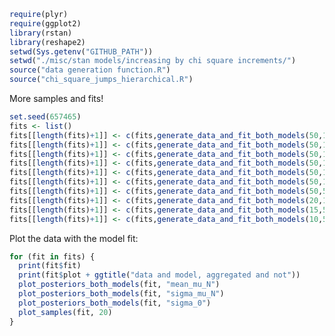 ```r
require(plyr)
require(ggplot2)
library(rstan)
library(reshape2)
setwd(Sys.getenv("GITHUB_PATH"))
setwd("./misc/stan models/increasing by chi square increments/")
source("data generation function.R")
source("chi_square_jumps_hierarchical.R")
```

More samples and fits!

```r
set.seed(657465)
fits <- list()
fits[[length(fits)+1]] <- c(fits,generate_data_and_fit_both_models(50,10))
fits[[length(fits)+1]] <- c(fits,generate_data_and_fit_both_models(50,10))
fits[[length(fits)+1]] <- c(fits,generate_data_and_fit_both_models(50,10))
fits[[length(fits)+1]] <- c(fits,generate_data_and_fit_both_models(50,10))
fits[[length(fits)+1]] <- c(fits,generate_data_and_fit_both_models(50,10))
fits[[length(fits)+1]] <- c(fits,generate_data_and_fit_both_models(50,10))
fits[[length(fits)+1]] <- c(fits,generate_data_and_fit_both_models(50,5))
fits[[length(fits)+1]] <- c(fits,generate_data_and_fit_both_models(20,10))
fits[[length(fits)+1]] <- c(fits,generate_data_and_fit_both_models(15,5))
fits[[length(fits)+1]] <- c(fits,generate_data_and_fit_both_models(10,5))
```

Plot the data with the model fit:

```r
for (fit in fits) {
  print(fit$fit)
  print(fit$plot + ggtitle("data and model, aggregated and not"))
  plot_posteriors_both_models(fit, "mean_mu_N")
  plot_posteriors_both_models(fit, "sigma_mu_N")
  plot_posteriors_both_models(fit, "sigma_0")
  plot_samples(fit, 20)
}
```